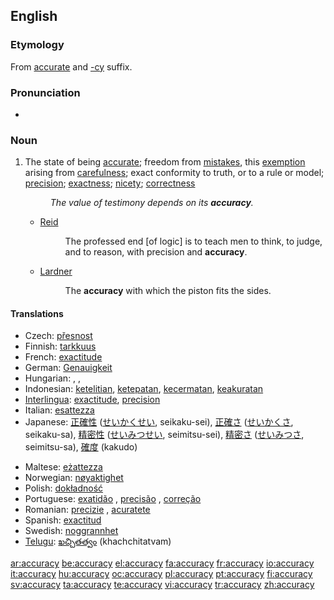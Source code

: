 ==English==

===Etymology===
From [[accurate]] and [[-cy]] suffix.

===Pronunciation===
* {{audio|en-us-accuracy.ogg|Audio (US)}}

{{wikipedia}}

===Noun===
{{en-noun|accuracies}}

# The state of being [[accurate]]; freedom from [[mistakes]], this [[exemption]] arising from [[carefulness]]; exact conformity to truth, or to a rule or model; [[precision]]; [[exactness]]; [[nicety]]; [[correctness]]
#: ''The value of testimony depends on its '''accuracy'''.''
#* [[Reid]]
#*: The professed end [of logic] is to teach men to think, to judge, and to reason, with precision and '''accuracy'''.
#* [[Lardner]]
#*: The '''accuracy''' with which the piston fits the sides.

====Translations====
{{trans-top|state of being accurate}}
* Czech: [[přesnost]] {{f}}
* Finnish: [[tarkkuus]]
* French: [[exactitude]]
* German: [[Genauigkeit]] {{f}}
* Hungarian: {{t|hu|pontosság}}, {{t|hu|helyesség}}, {{t|hu|precizitás}}
* Indonesian: [[teliti|ketelitian]], [[tepat|ketepatan]], [[cermat|kecermatan]], [[akurat|keakuratan]]
* [[Interlingua]]: [[exactitude]], [[precision]]
* Italian: [[esattezza]]
* Japanese: [[正確性]] ([[せいかくせい]], seikaku-sei), [[正確さ]] ([[せいかくさ]], seikaku-sa), [[精密性]] ([[せいみつせい]], seimitsu-sei), [[精密さ]] ([[せいみつさ]], seimitsu-sa), [[確度]] (kakudo)
{{trans-mid}}
* Maltese: [[eżattezza]]
* Norwegian: [[nøyaktighet]]
* Polish: [[dokładność]] {{f}}
* Portuguese: [[exatidão]] {{f}}, [[precisão]] {{f}}, [[correção]] {{f}}
* Romanian: [[precizie]] {{f}}, [[acuratete]] {{f}}
* Spanish: [[exactitud]]
* Swedish: [[noggrannhet]] {{c}}
* [[Telugu]]: [[ఖచ్చితత్వం]] (khachchitatvam)
{{trans-bottom}}

[[ar:accuracy]]
[[be:accuracy]]
[[el:accuracy]]
[[fa:accuracy]]
[[fr:accuracy]]
[[io:accuracy]]
[[it:accuracy]]
[[hu:accuracy]]
[[oc:accuracy]]
[[pl:accuracy]]
[[pt:accuracy]]
[[fi:accuracy]]
[[sv:accuracy]]
[[ta:accuracy]]
[[te:accuracy]]
[[vi:accuracy]]
[[tr:accuracy]]
[[zh:accuracy]]